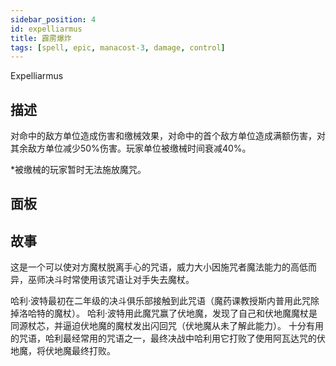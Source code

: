 ```yaml
---
sidebar_position: 4
id: expelliarmus
title: 霹雳爆炸
tags: [spell, epic, manacost-3, damage, control]
---
```


Expelliarmus

<!--truncate-->



<CardBasics cardKey={id}/>


## 描述

对命中的敌方单位造成伤害和缴械效果，对命中的首个敌方单位造成满额伤害，对其余敌方单位减少50%伤害。玩家单位被缴械时间衰减40%。

*被缴械的玩家暂时无法施放魔咒。

## 面板


<LevelComponent/>


<CardDynamicTable cardKey={id}/>


<CardComplexTable cardKey={id}/>





## 故事

这是一个可以使对方魔杖脱离手心的咒语，威力大小因施咒者魔法能力的高低而异，巫师决斗时常使用该咒语让对手失去魔杖。

哈利·波特最初在二年级的决斗俱乐部接触到此咒语（魔药课教授斯内普用此咒除掉洛哈特的魔杖）。 哈利·波特用此魔咒赢了伏地魔，发现了自己和伏地魔魔杖是同源杖芯，并逼迫伏地魔的魔杖发出闪回咒（伏地魔从未了解此能力）。 十分有用的咒语，哈利最经常用的咒语之一，最终决战中哈利用它打败了使用阿瓦达咒的伏地魔，将伏地魔最终打败。



